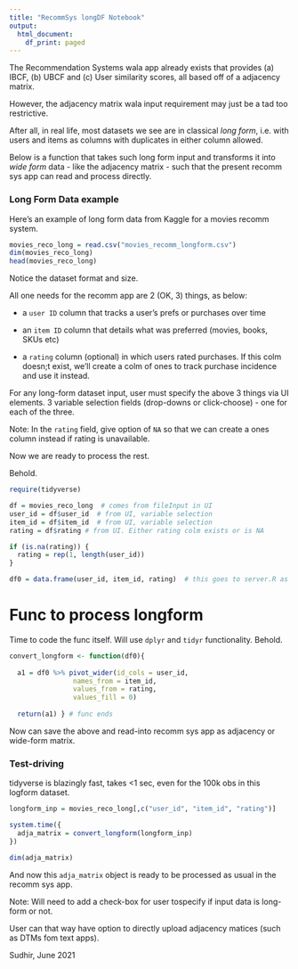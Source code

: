 ```yaml
---
title: "RecommSys longDF Notebook"
output:
  html_document:
    df_print: paged
---
```


The Recommendation Systems wala app already exists that provides (a) IBCF, (b) UBCF and (c) User similarity scores, all based off of a adjacency matrix.

However, the adjacency matrix wala input requirement may just be a tad too restrictive. 

After all, in real life, most datasets we see are in classical *long form*, i.e. with users and items as columns with duplicates in either column allowed. 

Below is a function that takes such long form input and transforms it into *wide form* data - like the adjacency matrix - such that the present recomm sys app can read and process directly.

### Long Form Data example

Here's an example of long form data from Kaggle for a movies recomm system.

```r

movies_reco_long = read.csv("movies_recomm_longform.csv")
dim(movies_reco_long)
head(movies_reco_long)
```

Notice the  dataset format and size.

All one needs for the recomm app are 2 (OK, 3) things, as below:

* a `user ID` column that tracks a user's prefs or purchases over time

* an `item ID` column that details what was preferred (movies, books, SKUs etc)

* a `rating` column (optional) in which users rated purchases. If this colm doesn;t exist, we'll create a colm of ones to track purchase incidence and use it instead.

For any long-form dataset input, user must specify the above 3 things via UI elements. 3 variable selection fields (drop-downs or click-choose) - one for each of the three. 

Note: In the `rating` field, give option of `NA` so that we can create a ones column instead if rating is unavailable.

Now we are ready to process the rest.

Behold.

```r
require(tidyverse)

df = movies_reco_long  # comes from fileInput in UI
user_id = df$user_id  # from UI, variable selection
item_id = df$item_id  # from UI, variable selection
rating = df$rating # from UI. Either rating colm exists or is NA

if (is.na(rating)) {
  rating = rep(1, length(user_id))
}

df0 = data.frame(user_id, item_id, rating)  # this goes to server.R as input
```

# Func to process longform

Time to code the func itself. Will use `dplyr` and `tidyr` functionality. Behold.

```r

convert_longform <- function(df0){
  
  a1 = df0 %>% pivot_wider(id_cols = user_id, 
                names_from = item_id, 
                values_from = rating, 
                values_fill = 0)
  
  return(a1) } # func ends

```

Now can save the above and read-into recomm sys app as adjacency or wide-form matrix.

### Test-driving 

tidyverse is blazingly fast, takes <1 sec, even for the 100k obs in this logform dataset.

```r

longform_inp = movies_reco_long[,c("user_id", "item_id", "rating")]

system.time({
  adja_matrix = convert_longform(longform_inp)
})

dim(adja_matrix)
```

And now this `adja_matrix` object is ready to be processed as usual in the recomm sys app.

Note: Will need to add a check-box for user tospecify if input data is long-form or not. 

User can that way have option to directly upload adjacency matices (such as DTMs fom text apps).

Sudhir, June 2021